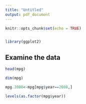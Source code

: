 ```yaml
---
title: "Untitled"
output: pdf_document
---
```


```r
knitr::opts_chunk$set(echo = TRUE)


library(ggplot2)

```
## Examine the data

```r

head(mpg)

dim(mpg)

mpg.2008<-mpg[mpg$year==2008,]

levels(as.factor(mpg$year))
```